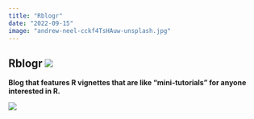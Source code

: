 ```yaml
---
title: "Rblogr"
date: "2022-09-15"
image: "andrew-neel-cckf4TsHAuw-unsplash.jpg"
---
```


## **Rblogr** ![](https://img.shields.io/badge/%E2%8F%B3-Ongoing%20project-orange) 

**Blog that features R vignettes that are like "mini-tutorials" for anyone interested in R.**

[![](https://img.shields.io/badge/%F0%9F%94%8D-CLICK%20HERE%20to%20view%20blog-informational)](https://bradfordjohnson.github.io/rblogr/)